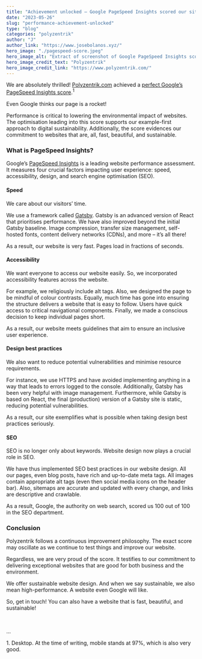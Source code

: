 ```yaml
---
title: "Achievement unlocked – Google PageSpeed Insights scored our site 100/100"
date: "2023-05-26"
slug: "performance-achievement-unlocked"
type: "blog"
categories: "polyzentrik"
author: "J"
author_link: "https://www.josebolanos.xyz/"
hero_image: "./pagespeed-score.jpeg"
hero_image_alt: "Extract of screenshot of Google PageSpeed Insights score"
hero_image_credit_text: "Polyzentrik"
hero_image_credit_link: "https://www.polyzentrik.com/"
---
```


We are absolutely thrilled! [Polyzentrik.com](/) achieved a [perfect Google’s PageSpeed Insights score](https://pagespeed.web.dev/analysis/https-www-polyzentrik-com/brajlpfpul?form_factor=desktop).<sup>1</sup>

Even Google thinks our page is a rocket!

Performance is critical to lowering the environmental impact of websites. The optimisation leading into this score supports our example-first approach to digital sustainability. Additionally, the score evidences our commitment to websites that are, all, fast, beautiful, and sustainable.

### What is PageSpeed Insights?
Google’s [PageSpeed Insights](https://pagespeed.web.dev) is a leading website performance assessment. It measures four crucial factors impacting user experience: speed, accessibility, design, and search engine optimisation (SEO).

#### Speed
We care about our visitors’ time. 

We use a framework called [Gatsby](https://www.gatsbyjs.com/). Gatsby is an advanced version of React that prioritises performance. We have also improved beyond the initial Gatsby baseline. Image compression, transfer size management, self-hosted fonts, content delivery networks (CDNs), and more – it’s all there!

As a result, our website is very fast. Pages load in fractions of seconds.

#### Accessibility
We want everyone to access our website easily. So, we incorporated accessibility features across the website. 

For example, we religiously include alt tags. Also, we designed the page to be mindful of colour contrasts. Equally, much time has gone into ensuring the structure delivers a website that is easy to follow. Users have quick access to critical navigational components. Finally, we made a conscious decision to keep individual pages short. 

As a result, our website meets guidelines that aim to ensure an inclusive user experience. 

#### Design best practices
We also want to reduce potential vulnerabilities and minimise resource requirements. 

For instance, we use HTTPS and have avoided implementing anything in a way that leads to errors logged to the console. Additionally, Gatsby has been very helpful with image management. Furthermore, while Gatsby is based on React, the final (production) version of a Gatsby site is static, reducing potential vulnerabilities.

As a result, our site exemplifies what is possible when taking design best practices seriously.

#### SEO
SEO is no longer only about keywords. Website design now plays a crucial role in SEO.

We have thus implemented SEO best practices in our website design. All our pages, even blog posts, have rich and up-to-date meta tags. All images contain appropriate alt tags (even then social media icons on the header bar). Also, sitemaps are accurate and updated with every change, and links are descriptive and crawlable.

As a result, Google, the authority on web search, scored us 100 out of 100 in the SEO department.

### Conclusion
Polyzentrik follows a continuous improvement philosophy. The exact score may oscillate as we continue to test things and improve our website.

Regardless, we are very proud of the score. It testifies to our commitment to delivering exceptional websites that are good for both business and the environment.

We offer sustainable website design. And when we say sustainable, we also mean high-performance. A website even Google will like.

So, get in touch! You can also have a website that is fast, beautiful, and sustainable! 


<br/>
<p class="small my-0">...</p>
<p class="small">1. Desktop. At the time of writing, mobile stands at 97%, which is also very good.</p>